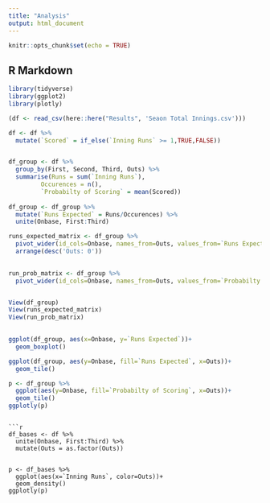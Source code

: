 ```yaml
---
title: "Analysis"
output: html_document
---
```


```r
knitr::opts_chunk$set(echo = TRUE)
```

## R Markdown

```r
library(tidyverse)
library(ggplot2)
library(plotly)
```

```r
(df <- read_csv(here::here("Results", 'Seaon Total Innings.csv')))
```

```r
df <- df %>% 
  mutate(`Scored` = if_else(`Inning Runs` >= 1,TRUE,FALSE))


df_group <- df %>% 
  group_by(First, Second, Third, Outs) %>% 
  summarise(Runs = sum(`Inning Runs`),
         Occurences = n(),
         `Probabilty of Scoring` = mean(Scored))
    
df_group <- df_group %>%  
  mutate(`Runs Expected` = Runs/Occurences) %>% 
  unite(Onbase, First:Third) 

runs_expected_matrix <- df_group %>% 
  pivot_wider(id_cols=Onbase, names_from=Outs, values_from=`Runs Expected`, names_prefix='Outs: ', names_sep=' ') %>% 
  arrange(desc('Outs: 0'))
  

run_prob_matrix <- df_group %>% 
  pivot_wider(id_cols=Onbase, names_from=Outs, values_from=`Probabilty of Scoring`, names_prefix='Outs: ', names_sep=' ')


View(df_group)
View(runs_expected_matrix)
View(run_prob_matrix)
  
```

```r
ggplot(df_group, aes(x=Onbase, y=`Runs Expected`))+
  geom_boxplot()
```

```r
ggplot(df_group, aes(y=Onbase, fill=`Runs Expected`, x=Outs))+
  geom_tile()
```
```r
p <- df_group %>% 
  ggplot(aes(y=Onbase, fill=`Probabilty of Scoring`, x=Outs))+
  geom_tile()
ggplotly(p)
```
```

```r
df_bases <- df %>% 
  unite(Onbase, First:Third) %>% 
  mutate(Outs = as.factor(Outs))
  
  
p <- df_bases %>% 
  ggplot(aes(x=`Inning Runs`, color=Outs))+
  geom_density()
ggplotly(p)
```

